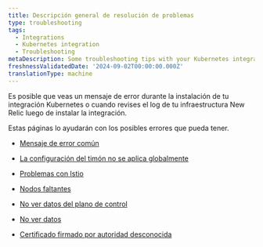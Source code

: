 ```yaml
---
title: Descripción general de resolución de problemas
type: troubleshooting
tags:
  - Integrations
  - Kubernetes integration
  - Troubleshooting
metaDescription: Some troubleshooting tips with your Kubernetes integration.
freshnessValidatedDate: '2024-09-02T00:00:00.000Z'
translationType: machine
---
```


Es posible que veas un mensaje de error durante la instalación de tu integración Kubernetes o cuando revises el log de tu infraestructura New Relic luego de instalar la integración.

Estas páginas lo ayudarán con los posibles errores que pueda tener.

* [Mensaje de error común](/docs/kubernetes-pixie/kubernetes-integration/troubleshooting/common-error-messages/error-messages)

* [La configuración del timón no se aplica globalmente](/docs/kubernetes-pixie/kubernetes-integration/troubleshooting/helm-configurations-not-applied/)

* [Problemas con Istio](/docs/kubernetes-pixie/kubernetes-integration/troubleshooting/issues-with-istio/)

* [Nodos faltantes](/docs/kubernetes-pixie/kubernetes-integration/troubleshooting/missing-nodes/)

* [No ver datos del plano de control](/docs/kubernetes-pixie/kubernetes-integration/troubleshooting/not-seeing-control-plane-data/)

* [No ver datos](/docs/kubernetes-pixie/kubernetes-integration/troubleshooting/not-seeing-data/)

* [Certificado firmado por autoridad desconocida](/docs/kubernetes-pixie/kubernetes-integration/troubleshooting/certificate-signed-unknown-authority/)